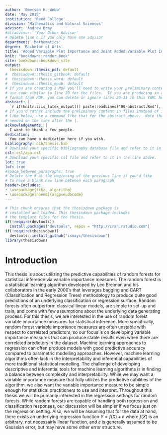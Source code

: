 ```yaml
---
author: 'Emerson H. Webb'
date: 'May 2018'
institution: 'Reed College'
division: 'Mathematics and Natural Sciences'
advisor: 'Andrew Bray'
#altadvisor: 'Your Other Advisor'
# Delete line 6 if you only have one advisor
department: 'Mathematics'
degree: 'Bachelor of Arts'
title: 'Added Variable Plot Importance and Joint Added Variable Plot Importance Measures for Random Forests'
knit: "bookdown::render_book"
site: bookdown::bookdown_site
output: 
  thesisdown::thesis_pdf: default
#  thesisdown::thesis_gitbook: default
#  thesisdown::thesis_word: default
#  thesisdown::thesis_epub: default
# If you are creating a PDF you'll need to write your preliminary content here or
# use code similar to line 20 for the files.  If you are producing in a different
# format than PDF, you can delete or ignore lines 20-31 in this YAML header.
abstract: |
  `r if(knitr:::is_latex_output()) paste(readLines("00-abstract.Rmd"), collapse = '\n  ')`
# If you'd rather include the preliminary content in files instead of inline
# like below, use a command like that for the abstract above.  Note that a tab is 
# needed on the line after the |.
acknowledgements: |
  I want to thank a few people.
dedication: |
  You can have a dedication here if you wish. 
bibliography: bib/thesis.bib
# Download your specific bibliography database file and refer to it in the line above.
csl: csl/apa.csl
# Download your specific csl file and refer to it in the line above.
lot: true
lof: true
#space_between_paragraphs: true
# Delete the # at the beginning of the previous line if you'd like
# to have a blank new line between each paragraph
header-includes:
- \usepackage{tikz, algorithm}
- \usepackage[noend]{algpseudocode}
---
```


<!--
Above is the YAML (YAML Ain't Markup Language) header that includes a lot of metadata used to produce the document.  Be careful with spacing in this header!

If you'd prefer to not include a Dedication, for example, simply delete lines 17 and 18 above or add a # before them to comment them out.  If you have other LaTeX packages you would like to include, delete the # before header-includes and list the packages after hyphens on new lines.

If you'd like to include a comment that won't be produced in your resulting file enclose it in a block like this.
-->

<!--
If you receive a duplicate label error after knitting, make sure to delete the index.Rmd file and then knit again.
-->

```r
# This chunk ensures that the thesisdown package is
# installed and loaded. This thesisdown package includes
# the template files for the thesis.
if(!require(devtools))
  install.packages("devtools", repos = "http://cran.rstudio.com")
if(!require(thesisdown))
  devtools::install_github("ismayc/thesisdown")
library(thesisdown)
```

<!-- You'll need to include the order that you'd like Rmd files to appear in the _bookdown.yml file for
PDF files and also delete the # before rmd_files: there.  You'll want to not include 00(two-hyphens)prelim.Rmd
and 00-abstract.Rmd since they are handled in the YAML above differently for the PDF version.
-->

<!-- The {.unnumbered} option here means that the introduction will be "Chapter 0." You can also use {-} for no numbers
on chapters.
-->

# Introduction {.unnumbered}

This thesis is about utilizing the predictive capabilities of random forests for statistical inference via variable importance measures. The random forest is a statistical learning algorithm developed by Leo Breiman and his collaborators in the early 2000's that leverages bagging and CART (Classification and Regression Trees) methodology to produce quite good predictions of an underlying classification or regression surface. Random forests often outperform classical linear models, are simple to set-up and train, and come with few assumptions about the underlying data generating process. For this thesis, we are interested in the use of random forest variable importance measures for statistical inference. More specifically, random forest variable importance measures are often unstable with respect to correlated predictors, so our focus is on developing variable importance measures that can produce stable results even when there are correlated predictors in the dataset.   \par

  Machine learning approaches to regression can often produce models with good predictive accuracy compared to parametric modelling approaches. However, machine learning algorithms often lack in the interpretability and inferential capabilities of more traditional statistical modelling. The challenge of developing descriptive and inferential tools for machine learning algorithms is in finding a balance between complexity and interpretability. While we may want a variable importance measure that fully utilizes the predictive cabilities of the algorithm, we also want the variable importance measure to be simple enough for statistical practitioners to use and interpret. \par
  
Throughout this thesis we will be primarily interested in the regression settings for random forests. While random forests are capable of handling both regression and classification responses, our discussion will be simpler if we focus just on the regression setting. Also, we will be assuming that for the data at hand, there exists an underlying regression function $Y=f(X)+\varepsilon$ where $f(X)$ is an arbitrary, not necessairly linear function, and $\varepsilon$ is generally assumed to be Gaussian error, but may have some other error structure. \par
